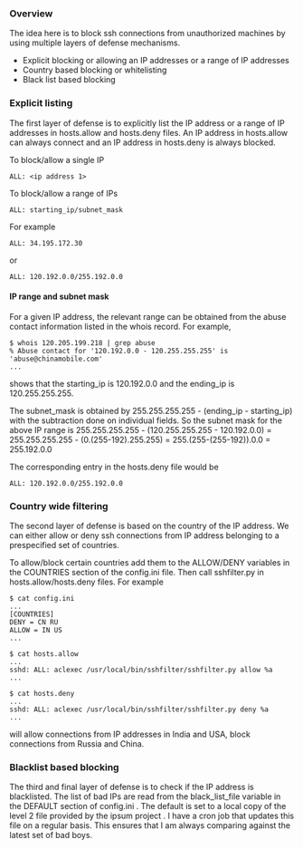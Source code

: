 === Overview ===
The idea here is to block ssh connections from unauthorized machines by using multiple layers of defense mechanisms.
* Explicit blocking or allowing an IP addresses or a range of IP addresses
* Country based blocking or whitelisting
* Black list based blocking

=== Explicit listing ===
The first layer of defense is to explicitly list the IP address or a range of IP addresses in hosts.allow and hosts.deny files. An IP address in hosts.allow can always connect and an IP address in hosts.deny is always blocked. 

To block/allow a single IP
<pre>
ALL: <ip address 1>
</pre>

To block/allow a range of IPs
<pre>
ALL: starting_ip/subnet_mask
</pre>

For example

<pre>
ALL: 34.195.172.30
</pre>
or
<pre>
ALL: 120.192.0.0/255.192.0.0
</pre>

==== IP range and subnet mask ====

For a given IP address, the relevant range can be obtained from the abuse contact information listed in the whois record. For example, 
<pre>
$ whois 120.205.199.218 | grep abuse
% Abuse contact for '120.192.0.0 - 120.255.255.255' is 'abuse@chinamobile.com'
...
</pre>
shows that the starting_ip is 120.192.0.0 and the ending_ip is 120.255.255.255.

The subnet_mask is obtained by 255.255.255.255 - (ending_ip - starting_ip) with the subtraction done on individual fields. So the subnet mask for the above IP range is 255.255.255.255 - (120.255.255.255 - 120.192.0.0) = 255.255.255.255 - (0.(255-192).255.255) = 255.(255-(255-192)).0.0 = 255.192.0.0

The corresponding entry in the hosts.deny file would be 

<pre>
ALL: 120.192.0.0/255.192.0.0
</pre>

=== Country wide filtering ===
The second layer of defense is based on the country of the IP address. We can either allow or deny ssh connections from IP address belonging to a prespecified set of countries.

To allow/block certain countries add them to the ALLOW/DENY variables in the COUNTRIES section of the config.ini file. Then call sshfilter.py in hosts.allow/hosts.deny files. For example

<pre>
$ cat config.ini
...
[COUNTRIES]
DENY = CN RU
ALLOW = IN US
...

$ cat hosts.allow
...
sshd: ALL: aclexec /usr/local/bin/sshfilter/sshfilter.py allow %a
...

$ cat hosts.deny
...
sshd: ALL: aclexec /usr/local/bin/sshfilter/sshfilter.py deny %a
...
</pre>

will allow connections from IP addresses in India and USA, block connections from Russia and China.

=== Blacklist based blocking ===
The third and final layer of defense is to check if the IP address is blacklisted. The list of bad IPs are read from the black_list_file variable in the DEFAULT section of config.ini . The default is set to a local copy of the level 2 file provided by the ipsum project <fill the exact location later>. I have a cron job that updates this file on a regular basis. This ensures that I am always comparing against the latest set of bad boys.


